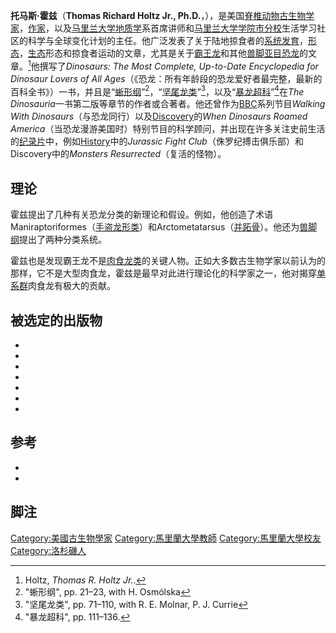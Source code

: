 {{Copy edit|time=2020-10-02T16:06:24+00:00}}
'''托马斯·霍兹'''（'''Thomas Richard Holtz Jr., Ph.D.'''，{{bd|1965年|9月13日}}），是美国[[脊椎动物|脊椎动物]][[古生物學家|古生物学家]]，[[作家|作家]]，以及[[马里兰大学|马里兰大学]][[地质学|地质学]]系首席讲师和[[馬里蘭大學學院市分校|马里兰大学学院市分校]]生活学习社区的科学与全球变化计划的主任。他广泛发表了关于陆地掠食者的[[系統發育|系统发育]]，[[形态学|形态]]，[[生态学|生态]]形态和掠食者运动的文章，尤其是关于[[霸王龙|霸王龙]]和其他[[獸腳亞目|兽脚亚目]][[恐龙|恐龙]]的文章。<ref name="霍兹">Holtz, ''Thomas R. Holtz Jr.''.</ref>他撰写了''Dinosaurs: The Most Complete, Up-to-Date Encyclopedia for Dinosaur Lovers of All Ages''（《恐龙：所有年龄段的恐龙爱好者最完整，最新的百科全书》）一书，并且是“[[蜥形纲|蜥形纲]]”<ref>"蜥形纲", pp. 21–23, with H. Osmólska</ref>，“[[堅尾龍類|坚尾龙类]]”<ref>"坚尾龙类", pp. 71–110, with R. E. Molnar, P. J. Currie</ref>，以及“[[暴龍超科|暴龙超科]]”<ref>"暴龙超科", pp. 111–136.</ref>在''The Dinosauria''一书第二版等章节的作者或合著者。他还曾作为[[BBC|BBC]]系列节目''Walking With Dinosaurs''（与恐龙同行）以及[[探索頻道|Discovery]]的''When Dinosaurs Roamed America''（当恐龙漫游美国时）特别节目的科学顾问，并出现在许多关注史前生活的[[紀錄片|纪录片]]中，例如[[歷史頻道|History]]中的''Jurassic Fight Club''（侏罗纪搏击俱乐部）和Discovery中的''Monsters Resurrected''（复活的怪物）。

== 理论 ==
霍兹提出了几种有关恐龙分类的新理论和假设。例如，他创造了术语Maniraptoriformes（[[手盜龍形類|手盗龙形类]]）和Arctometatarsus（[[併蹠骨|并跖骨]]）。他还为[[兽脚纲|兽脚纲]]提出了两种分类系统。

霍兹也是发现霸王龙不是[[肉食龍類|肉食龙类]]的关键人物。正如大多数古生物学家以前认为的那样，它不是大型肉食龙，霍兹是最早对此进行理论化的科学家之一，他对揭穿[[单系群|单系群]]肉食龙有极大的贡献。

== 被选定的出版物 ==

* {{cite journal|title=The phylogenetic position of the Tyrannosauridae: implications for theropod systematics|url=https://archive.org/details/sim_journal-of-paleontology_1994-09_68_5/page/1100|first1=Thomas R. Jr.|journal=Journal of Paleontology|year=1994|volume=68|pages=1100–1117|jstor=1306180|last1=Holtz}}
* {{cite journal|title=The arctometatarsalian pes, an unusual structure of the metatarsus of Cretaceous Theropoda (Dinosauria: Saurischia)|first1=Thomas R. Jr.|journal=Journal of Paleontology|doi=10.1080/02724634.1995.10011574|year=1995|volume=14|pages=480–519|jstor=4523590|last1=Holtz}}
* {{cite journal|title=Phylogenetic taxonomy of the Coelurosauria (Dinosauria: Theropoda)|url=https://archive.org/details/sim_journal-of-paleontology_1996-05_70_3/page/536|first1=Thomas R. Jr.|journal=Journal of Paleontology|year=1996|volume=70|pages=536–538|jstor=1306452|last1=Holtz}}
* {{cite journal|title=A new phylogeny of the carnivorous dinosaurs|url=http://www.geol.umd.edu/~tholtz/gaiaphyl.pdf|last=Holtz|first=Thomas R. Jr.|journal=Gaia|year=1998|volume=15|pages=5–61|access-date=2020-10-02|archive-date=2021-01-21|archive-url=https://web.archive.org/web/20210121200710/https://www.geol.umd.edu/~tholtz/gaiaphyl.pdf|dead-url=no}}
* {{Cite journal|title=Theropod locomotion|url=http://icb.oxfordjournals.org/cgi/content/full/40/4/640|first1=James O.|last2=Gatesy|first2=Stephen M.|journal=American Zoologist|doi=10.1093/icb/40.4.640|year=2000|volume=40|pages=640–663|last3=Holtz|first3=Thomas R. Jr.|last4=Hutchinson|first4=John R.|last5=Robinson|first5=John M.|last1=Farlow|doi-access=free|access-date=2020-10-02|archive-date=2010-01-03|archive-url=https://web.archive.org/web/20100103222145/http://icb.oxfordjournals.org/cgi/content/full/40/4/640|dead-url=no}}
* {{Cite book|last1=Holtz|first1=Thomas R. Jr.|last2=Skrepnick|first2=Michael William|title=T. Rex: hunter or scavenger?|year=2003|publisher=Random House|location=New York|isbn=0-375-81297-0|url=https://archive.org/details/trexhunterorscav00thom}}
* {{Cite book|last1=Holtz|first1=Thomas R. Jr.|last2=Rey|first2=Luis V.|title=Dinosaurs: the most complete, up-to-date encyclopedia for dinosaur lovers of all ages|url=https://archive.org/details/dinosaursmostcom00holt|year=2007|publisher=Random House|location=New York|isbn=978-0-375-82419-7}}

== 参考 ==

* {{cite web|title=Thomas R. Holtz Jr.: Vertebrate Paleontologist|url=http://www.geol.umd.edu/~tholtz/|accessdate=2007-03-30|last=Holtz|first=T. R. Jr.|authorlink=|work=|publisher=University of Maryland Department of Geology|doi=|archive-date=2021-02-04|archive-url=https://web.archive.org/web/20210204055346/https://www.geol.umd.edu/~tholtz/|dead-url=no}}
* {{cite book|editor-last=Weishampel|editor-first=D. B.|editor2=Dodson, P.|editor3=Osmólska, H.|title=The Dinosauria: Second Edition|publisher=University of California Press|year=2004|location=Berkeley|url=http://www.ucpress.edu/books/pages/2601001.html|doi=|isbn=0-520-24209-2|page=861 pp|access-date=2020-10-02|archive-date=2007-12-28|archive-url=https://web.archive.org/web/20071228114122/http://www.ucpress.edu/books/pages/2601001.html|dead-url=yes}}

== 脚注 ==

{{Reflist|25em}}

[[Category:美國古生物學家|Category:美國古生物學家]]
[[Category:馬里蘭大學教師|Category:馬里蘭大學教師]]
[[Category:馬里蘭大學校友|Category:馬里蘭大學校友]]
[[Category:洛杉磯人|Category:洛杉磯人]]